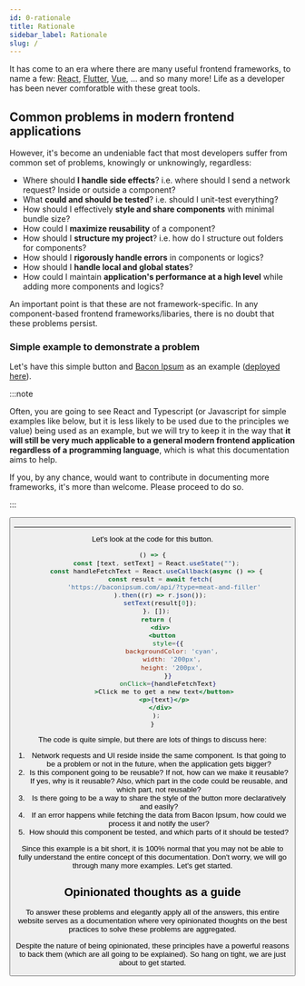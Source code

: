 ```yaml
---
id: 0-rationale
title: Rationale
sidebar_label: Rationale
slug: /
---
```


It has come to an era where there are many useful frontend frameworks, to name a few: [React](https://reactjs.org), [Flutter](https://flutter.dev), [Vue](https://vuejs.org), ... and so many more! Life as a developer has been never comforatble with these great tools.

## Common problems in modern frontend applications

However, it's become an undeniable fact that most developers suffer from common set of problems, knowingly or unknowingly, regardless:

- Where should **I handle side effects**? i.e. where should I send a network request? Inside or outside a component?
- What **could and should be tested**? i.e. should I unit-test everything?
- How should I effectively **style and share components** with minimal bundle size?
- How could I **maximize reusability** of a component?
- How should I **structure my project**? i.e. how do I structure out folders for components?
- How should I **rigorously handle errors** in components or logics?
- How should I **handle local and global states**?
- How could I maintain **application's performance at a high level** while adding more components and logics?

An important point is that these are not framework-specific. In any component-based frontend frameworks/libaries, there is no doubt that these problems persist.

### Simple example to demonstrate a problem

Let's have this simple button and [Bacon Ipsum](baconipsum.com/json-api) as an example ([deployed here](https://csb-wwwt3.netlify.app/)).

:::note

Often, you are going to see React and Typescript (or Javascript for simple examples like below, but it is less likely to be used due to the principles we value) being used as an example, but we will try to keep it in the way that **it will still be very much applicable to a general modern frontend application regardless of a programming language**, which is what this documentation aims to help.

If you, by any chance, would want to contribute in documenting more frameworks, it's more than welcome. Please proceed to do so.

:::


<Button />

---

Let's look at the code for this button.


```jsx live
() => {
  const [text, setText] = React.useState("");
  const handleFetchText = React.useCallback(async () => {
    const result = await fetch(
      'https://baconipsum.com/api/?type=meat-and-filler'
    ).then((r) => r.json());
    setText(result[0]);
  }, []);
  return (
    <div>
      <button 
        style={{
          backgroundColor: 'cyan',
          width: '200px',
          height: '200px',
        }}
        onClick={handleFetchText}
      >Click me to get a new text</button>
      <p>{text}</p>
    </div>
  );
}
```

The code is quite simple, but there are lots of things to discuss here:
1. Network requests and UI reside inside the same component. Is that going to be a problem or not in the future, when the application gets bigger?
2. Is this component going to be reusable? If not, how can we make it reusable? If yes, why is it reusable? Also, which part in the code could be reusable, and which part, not reusable?
3. Is there going to be a way to share the style of the button more declaratively and easily?
4. If an error happens while fetching the data from Bacon Ipsum, how could we process it and notify the user?
5. How should this component be tested, and which parts of it should be tested?

Since this example is a bit short, it is 100% normal that you may not be able to fully understand the entire concept of this documentation. Don't worry, we will go through many more examples. Let's get started.

## Opinionated thoughts as a guide

To answer these problems and elegantly apply all of the answers, this entire website serves as a documentation where very opinionated thoughts on the best practices to solve these problems are aggregated.

Despite the nature of being opinionated, these principles have a powerful reasons to back them (which are all going to be explained). So hang on tight, we are just about to get started.
